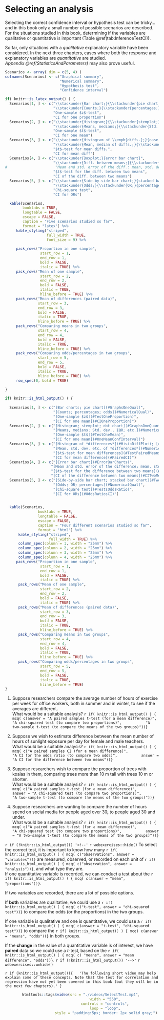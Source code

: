 # Selecting an analysis {#SelectTest}

Selecting the correct confidence interval or hypothesis test can be tricky... and in this book only a small number of possible scenarios are described.
For the situations studied in this book, determining if the variables are qualitative or quantitative is important (Table\ \@ref(tab:InferenceTestCI)).

So far, only situations with a *qualitative* explanatory variable have been considered.
In the next three chapters, cases where both the response and explanatory variables are *quantitative* are studied.
*Appendix\ \@ref(StatisticsAndParameters)* may also prove useful.





```r
Scenarios <- array( dim = c(5, 4) )
colnames(Scenarios) <- c("Graphical summary",
                         "Numerical summary",
                         "Hypothesis test",
                         "Confidence interval")

if( knitr::is_latex_output() ) {
  Scenarios[1, ] <- c("\\stackunder{Bar chart;}{\\stackunder{pie chart;}{dotchart}}",
                      "\\stackunder{Counts;}{\\stackunder{percentages;}{odds}}",
                      "One-sample $z$-test",
                      "CI for one proportion")
  Scenarios[2, ] <- c("\\stackunder{Histogram;}{\\stackunder{stemplot;}{dot chart}}",
                      "\\stackunder{Means, medians;}{\\stackunder{Std. dev., IQR;}{outliers, etc.}}",
                      "One-sample $t$-test",
                      "CI for one mean")
  Scenarios[3, ] <- c("\\stackunder{Histogram of \\emph{diffs.};}{case-profile}",
                      "\\stackunder{Mean, median of diffs.;}{\\stackunder{Std. dev., IQR of diffs.;}{Outliers, etc.}}",
                      "$t$-test for mean diffs.",
                      "CI for mean diff")
  Scenarios[4, ] <- c("\\stackunder{Boxplot;}{error bar chart}",
                      "\\stackunder{Diff. between means;}{\\stackunder{SE of difference;}{Summary of both groups}}",
#                      "Mean and std. error of the diff.; mean, std. dev. etc. of \\emph{each} group",
                      "$t$-test for the diff. between two means",
                      "CI of the diff. between two means")
  Scenarios[5, ] <- c("\\stackunder{Side-by-side bar chart;}{stacked bar chart}",
                      "\\stackunder{Odds;}{\\stackunder{OR;}{percentages}}",
                      "Chi-square test",
                      "CI for ORs")

  kable(Scenarios,
        booktabs = TRUE,
        longtable = FALSE,
        escape = FALSE,
        caption = "Five scenarios studied so far",
        format = "latex") %>%
     kable_styling("striped", 
                   full_width = TRUE, 
                   font_size = 9) %>%
    
     pack_rows("Proportion in one sample",                         
                start_row = 1, 
                end_row = 1, 
                bold = FALSE, 
                italic = TRUE) %>%
     pack_rows("Mean of one sample",                         
                start_row = 2, 
                end_row = 2, 
                bold = FALSE, 
                italic = TRUE,
                hline_before = TRUE) %>%
     pack_rows("Mean of differences (paired data)",          
               start_row = 3, 
               end_row = 3, 
               bold = FALSE, 
               italic = TRUE, 
               hline_before = TRUE) %>%
     pack_rows("Comparing means in two groups",   
               start_row = 4, 
               end_row = 4, 
               bold = FALSE, 
               italic = TRUE, 
               hline_before = TRUE) %>%
     pack_rows("Comparing odds/percentages in two groups",              
               start_row = 5, 
               end_row = 5, 
               bold = FALSE,
               italic = TRUE,
               hline_before = TRUE) %>%
     row_spec(0, bold = TRUE)

}                 
                    
if( knitr::is_html_output() ) {
  
  Scenarios[1, ] <- c("[Bar charts; pie chart](#GraphsOneQual)",
                      "[Counts; percentages; odds](#NumericalQual)",
                      "[One-sample $z$](#TestOneProportion)",
                      "[CI for one mean](#CIOneProportion)")
  Scenarios[2, ] <- c("[Histogram; stemplot; dot chart](#GraphsOneQuant)",
                      "[Means, medians; Std. dev., IQR; etc.](#NumericalQuant)",
                      "[One-sample $t$](#TestOneMean)",
                      "[CI for one mean](#OneMeanConfInterval)")
  Scenarios[3, ] <- c("[Histogram of *differences*](#HistoDiffPlot); [case-profile](#CaseProfilePlot)",
                      "[Mean, std. dev. etc. of *differences*](#NumericalQuant)",
                      "[$t$-test for mean differences](#TestPairedMeans)",
                      "[CI for mean difference](#PairedCI)")
  Scenarios[4, ] <- c("[Error bar chart](#ErrorBarCharts)",
                     "[Mean and std. error of the difference; mean, std. dev. etc. of *each* group](#NumericalQuant)",
                     "[$t$-test for the difference between two means](#TestTwoMeans)",
                     "[CI of the difference between two means](#CITwoMeans)")
  Scenarios[5, ] <- c("[Side-by-side bar chart; stacked bar chart](#TwoQualVars)",
                      "[Odds; OR; percentages](#NumericalQual)",
                      "[Chi-square test](#TestsOddsRatio)",
                      "[CI for ORs](#OddsRatiosCI)")

  
  kable(Scenarios,
               booktabs = TRUE,
               longtable = FALSE,
               escape = FALSE,
               caption = "Four different scenarios studied so far",
               format = "html") %>%
      kable_styling("striped", 
                    full_width = TRUE) %>%
      column_spec(column = 1, width = "25mm") %>%
      column_spec(column = 2, width = "25mm") %>%
      column_spec(column = 3, width = "25mm") %>%
      column_spec(column = 4, width = "25mm") %>%
     pack_rows("Proportion in one sample",                         
                start_row = 1, 
                end_row = 1, 
                bold = FALSE, 
                italic = TRUE) %>%
      pack_rows("Mean of one sample",                         
                start_row = 2, 
                end_row = 2, 
                bold = FALSE, 
                italic = TRUE) %>%
      pack_rows("Mean of differences (paired data)",          
                start_row = 3, 
                end_row = 3, 
                bold = FALSE, 
                italic = TRUE, 
                hline_before = TRUE) %>%
      pack_rows("Comparing means in two groups",   
                start_row = 4, 
                end_row = 4, 
                bold = FALSE, 
                italic = TRUE, 
                hline_before = TRUE) %>%
      pack_rows("Comparing odds/percentages in two groups",              
                start_row = 5, 
                end_row = 5, 
                bold = FALSE, 
                italic = TRUE, 
                hline_before = TRUE)
}

```


::: {.thinkBox .think data-latex="{iconmonstr-light-bulb-2-240.png}"}
1. Suppose researchers compare the average number of hours of exercise per week for office workers, both in summer and in winter, to see if the averages are different.  
   What would be a suitable analysis?
`r if( knitr::is_html_output() ) {
	 mcq( c(answer = "A paired samples t-test (for a mean difference)",
 	        "A chi-squared test (to compare two proportions)",
  	      "A two-sample t-test (to compare the means of the two groups)"))}`   


2. Suppose we wish to estimate difference between the mean number of hours of sunlight exposure per day for female and male teachers.  
   What would be a suitable analysis?
`r if( knitr::is_html_output() ) {
	 mcq( c("A paired samples CI (for a mean difference)",
 	        "A CI for the odds ratio (to compare two odds)",
  	      answer = "A CI for the difference between two means"))}`   

3. Suppose researchers wish to compare the proportion of trees with koalas in them, comparing trees more than $10$\ m tall with trees $10$\ m or shorter.  
   What would be a suitable analysis?
`r if( knitr::is_html_output() ) {
	 mcq( c("A paired samples t-test (for a mean difference)",
 	        answer = "A chi-squared test (to compare two proportions)",
  	      "A two-sample t-test (to compare the means of the two groups)"))}`   

4. Suppose researchers are wanting to compare the number of hours spend on social media for people aged over $30$, to people aged $30$ and under.  
   What would be a suitable analysis?
`r if( knitr::is_html_output() ) {
	 mcq( c("A paired samples t-test (for a mean difference)",
 	        "A chi-squared test (to compare two proportions)",
  	      answer = "A two-sample t-test (to compare the means of the two groups)"))}`   

`r if (!knitr::is_html_output()) '<!--'`
`r webexercises::hide()`
To select the correct test, it is important to know how many 
`r if( knitr::is_html_output() ) { mcq( c("observations", answer = "variables"))}`
are measured, observed, or recorded on each unit of 
`r if( knitr::is_html_output() ) { mcq( c("observation", answer = "analysis"))}`, and what type they are.  
If one quantitative variable is recorded, we can conduct a test about the 
`r if( knitr::is_html_output() ) { mcq( c(answer = "mean", "proportions"))}`.

If two variables are recorded, there are a lot of possible options.

If **both** variables are qualitative, we could use a
`r if( knitr::is_html_output() ) { mcq( c("t-test", answer = "chi-squared test"))}`
to compare the odds (or the proportions) in the two groups.

If one variable is qualitative and one is quantitative, we could use a
`r if( knitr::is_html_output() ) { mcq( c(answer = "t-test", "chi-squared test"))}` to compare the 
`r if( knitr::is_html_output() ) { mcq( c(answer = "means", "odds"))}` in both groups.

If the **change** in the value of a quantitative variable is of interest, we have **paired** data so we could use a $t$-test, based on the 
`r if( knitr::is_html_output() ) { mcq( c( "means", answer = "mean difference", "odds"))}`.
`r if (!knitr::is_html_output()) '-->'`
`r webexercises::unhide()`
:::



 
`r if (knitr::is_html_output()){
  'The following short video may help explain some of these concepts. Note that the test for correlation and regression have not yet been covered in this book (but they will be in the next few chapters).'
}`


<div style="text-align:center;">
```r
htmltools::tags$video(src = "./videos/SelectTest.mp4", 
                      width = "550", 
                      controls = "controls", 
                      loop = "loop", 
                      style = "padding:5px; border: 2px solid gray;")
```
</div>


